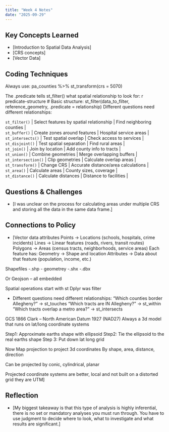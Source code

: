 ```yaml
---
title: "Week 4 Notes"
date: "2025-09-29"
---
```


## Key Concepts Learned

-   \[Introduction to Spatial Data Analysis\]
-   \[CRS concepts\]
-   \[Vector Data\]

## Coding Techniques

Always use: pa_counties %>% st_transform(crs = 5070) 

The .predicate tells st_filter() what spatial relationship to look for:
r predicate-structure # Basic structure: st_filter(data_to_filter, reference_geometry, .predicate = relationship)
Different questions need different relationships:

| `st_filter()` | Select features by spatial relationship | Find neighboring counties |
| `st_buffer()` | Create zones around features | Hospital service areas |
| `st_intersects()` | Test spatial overlap | Check access to services |
| `st_disjoint()` | Test spatial separation | Find rural areas |
| `st_join()` | Join by location | Add county info to tracts |
| `st_union()` | Combine geometries | Merge overlapping buffers |
| `st_intersection()` | Clip geometries | Calculate overlap areas |
| `st_transform()` | Change CRS | Accurate distance/area calculations |
| `st_area()` | Calculate areas | County sizes, coverage |
| `st_distance()` | Calculate distances | Distance to facilities |

## Questions & Challenges

-   \[I was unclear on the process for calculating areas under multiple CRS
      and storing all the data in the same data frame.\]

## Connections to Policy

-   \[Vector data attributes
Points → Locations (schools, hospitals, crime incidents)
Lines → Linear features (roads, rivers, transit routes)
Polygons → Areas (census tracts, neighborhoods, service areas)
Each feature has:
Geometry → Shape and location
Attributes → Data about that feature (population, income, etc.)

Shapefiles
-.shp - geometrey
-.shx
-.dbx

Or
Geojson – all embedded

Spatial operations start with st
Dplyr was filter

- Different questions need different relationships:
“Which counties border Allegheny?” → st_touches
“Which tracts are IN Allegheny?” → st_within
“Which tracts overlap a metro area?” → st_intersects

GCS
1866 Clark – North American Datum 1927 (NAD27)
Always a 3d model that runs on lat/long coordinate systems

Step1: Approximate earths shape with ellipsoid
Step2: Tie the ellipsoid to the real earths shape
Step 3: Put down lat long grid

Now Map  projection to project 3d coordinates
By shape, area, distance, direction

Can be projected by conic, cylindrical, planar

Projected coordinate systems are better, local and not built on a distorted grid they are UTM\]

## Reflection

-   \[My biggest takeaway is that this type of analysis is highly inferential, there is no set or mandatory analyses you must run through. You have to use judgment to decide where to look, what to investigate and what results are significant.\]
